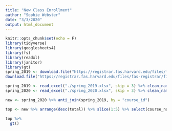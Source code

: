 ```yaml
---
title: "New Class Enrollment"
author: "Sophie Webster"
date: "3/3/2020"
output: html_document
---
```


```r
knitr::opts_chunk$set(echo = F)
library(tidyverse)
library(googlesheets4)
library(fs)
library(readxl)
library(janitor)
library(gt)
spring_2019 <- download.file("https://registrar.fas.harvard.edu/files/fas-registrar/files/class_enrollment_summary_by_term_3.22.19_0.xlsx", "spring_2019.xlsx")
download.file("https://registrar.fas.harvard.edu/files/fas-registrar/files/class_enrollment_summary_by_term_2.25.20_0.xlsx", "spring_2020.xlsx")

spring_2019 <- read_excel("./spring_2019.xlsx", skip = 3) %>% clean_names() %>% filter(!is.na(course_name)) %>% select(course_id)
spring_2020 <- read_excel("./spring_2020.xlsx", skip = 3) %>% clean_names() %>% filter(!is.na(course_name))

new <- spring_2020 %>% anti_join(spring_2019, by = "course_id")

top <- new %>% arrange(desc(total)) %>% slice(1:5) %>% select(course_name, total)

top %>%
  gt()
```


